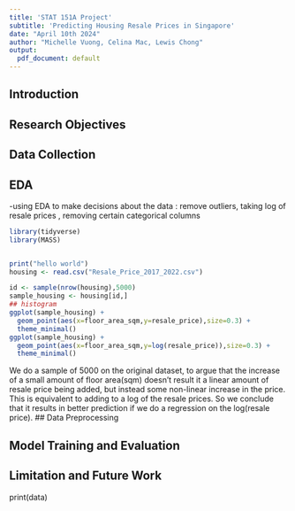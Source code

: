 ```yaml
---
title: 'STAT 151A Project'
subtitle: 'Predicting Housing Resale Prices in Singapore'
date: "April 10th 2024"
author: "Michelle Vuong, Celina Mac, Lewis Chong"
output:
  pdf_document: default
---
```


## Introduction

## Research Objectives

## Data Collection


## EDA
-using EDA to make decisions about the data : remove outliers, taking log of resale prices , removing certain categorical columns 
```r
library(tidyverse)
library(MASS)


print("hello world")
housing <- read.csv("Resale_Price_2017_2022.csv")

id <- sample(nrow(housing),5000)
sample_housing <- housing[id,]
## histogram
ggplot(sample_housing) + 
  geom_point(aes(x=floor_area_sqm,y=resale_price),size=0.3) + 
  theme_minimal()
ggplot(sample_housing) + 
  geom_point(aes(x=floor_area_sqm,y=log(resale_price)),size=0.3) + 
  theme_minimal()

```
We do a sample of 5000 on the original dataset, to argue that the increase of a small amount of floor area(sqm) doesn't result it a linear amount of resale price being added, but instead some non-linear increase in the price. This is equivalent to adding to a log of the resale prices. So we conclude that it results in better prediction if we do a regression on the log(resale price).
## Data Preprocessing

## Model Training and Evaluation

## Limitation and Future Work



print(data)

